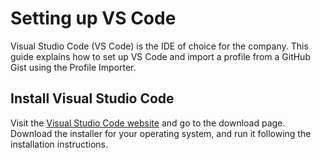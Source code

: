 # Setting up VS Code

Visual Studio Code (VS Code) is the IDE of choice for the company. This guide explains how to set up VS Code and import a profile from a GitHub Gist using the Profile Importer.

## Install Visual Studio Code

Visit the [Visual Studio Code website](https://code.visualstudio.com/) and go to the download page. Download the installer for your operating system, and run it following the installation instructions.
